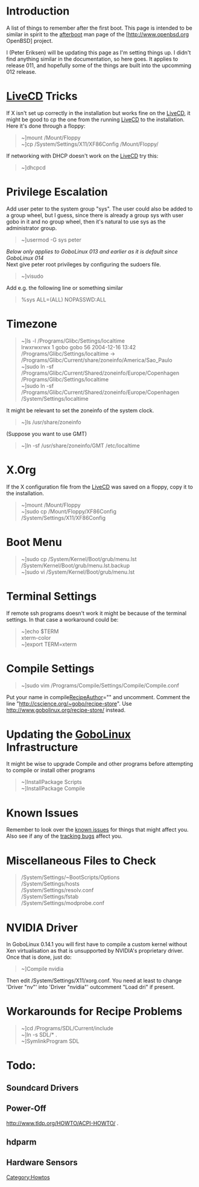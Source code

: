 = Introduction =
A list of things to remember after the first boot.  This page is intended to be similar in spirit to the [http://www.openbsd.org/cgi-bin/man.cgi?query=afterboot&apropos=0&sektion=0&manpath=OpenBSD+Current&arch=i386&format=html  afterboot]  man page of the [http://www.openbsd.org<!--/--> OpenBSD] project.

I (Peter Eriksen) will be updating this page as I'm setting things up. I didn't find anything similar in the documentation, so here goes.  It applies to release 011, and hopefully some of the things are built into the upcomming 012 release.

= [[LiveCD]] Tricks =
If X isn't set up correctly in the installation but works fine on the [[LiveCD]], it might be good to cp the one from the running [[LiveCD]] to the installation.  Here it's done through a floppy:
<blockquote>
~]mount /Mount/Floppy <br/>
~]cp /System/Settings/X11/XF86Config /Mount/Floppy/ <br/>
</blockquote>

If networking with DHCP doesn't work on the [[LiveCD]] try this:
<blockquote>
~]dhcpcd <br/>
</blockquote>

= Privilege Escalation =
Add user peter to the system group "sys".  The user could also be added to a group wheel, but I guess, since there is already a group sys with user gobo in it and no group wheel, then it's natural to use sys as the administrator group.
<blockquote>
~]usermod -G sys peter <br/>
</blockquote>
''Below only applies to GoboLinux 013 and earlier as it is default since GoboLinux 014'' <br />
Next give peter root privileges by configuring the sudoers file.
<blockquote>
~]visudo <br/>
</blockquote>
Add e.g. the following line or something similar
<blockquote>
%sys ALL=(ALL) NOPASSWD:ALL <br/>
</blockquote>

= Timezone =
<blockquote>
~]ls -l /Programs/Glibc/Settings/localtime <br/>
lrwxrwxrwx  1 gobo gobo 56 2004-12-16 13:42 /Programs/Glibc/Settings/localtime -> /Programs/Glibc/Current/share/zoneinfo/America/Sao_Paulo <br/>
~]sudo ln -sf /Programs/Glibc/Current/Shared/zoneinfo/Europe/Copenhagen /Programs/Glibc/Settings/localtime <br/>
~]sudo ln -sf /Programs/Glibc/Current/Shared/zoneinfo/Europe/Copenhagen /System/Settings/localtime <br/>
</blockquote>
It might be relevant to set the zoneinfo of the system clock.
<blockquote>
~]ls /usr/share/zoneinfo <br/>
</blockquote>
(Suppose you want to use GMT)
<blockquote>
~]ln -sf /usr/share/zoneinfo/GMT /etc/localtime <br/>
</blockquote>

= X.Org =
If the X configuration file from the [[LiveCD]] was saved on a floppy, copy it to the installation.
<blockquote>
~]mount /Mount/Floppy <br/>
~]sudo cp /Mount/Floppy/XF86Config /System/Settings/X11/XF86Config <br/>
</blockquote>

=  Boot Menu =
<blockquote>
~]sudo cp /System/Kernel/Boot/grub/menu.lst /System/Kernel/Boot/grub/menu.lst.backup <br/>
~]sudo vi /System/Kernel/Boot/grub/menu.lst <br/>
</blockquote>

= Terminal Settings =
If remote ssh programs doesn't work it might be because of the terminal settings.  In that case a workaround could be:
<blockquote>
~]echo $TERM <br/>
xterm-color <br/>
~]export TERM=xterm <br/>
</blockquote>

= Compile Settings =
<blockquote>
~]sudo vim /Programs/Compile/Settings/Compile/Compile.conf <br/>
</blockquote>
Put your name in compile[[RecipeAuthor]]="" and uncomment.
Comment the line "http://cscience.org/~gobo/recipe-store".  Use http://www.gobolinux.org/recipe-store/ instead.

=  Updating the [[GoboLinux]] Infrastructure =
It might be wise to upgrade Compile and other programs
before attempting to compile or install other programs
<blockquote>
~]InstallPackage Scripts <br/>
~]InstallPackage Compile <br/>
</blockquote>

= Known Issues =
Remember to look over the [http://www.gobolinux.org/index.php?page=known_issues_014 known issues] for things that might affect you.
Also see if any of the [http://bugs.gobolinux.org tracking bugs] affect you.

= Miscellaneous Files to Check =
<blockquote>
/System/Settings/~BootScripts/Options <br/>
/System/Settings/hosts <br/>
/System/Settings/resolv.conf <br/>
/System/Settings/fstab <br/>
/System/Settings/modprobe.conf <br/>
</blockquote>

= NVIDIA Driver =
In GoboLinux 0.14.1 you will first have to compile a custom kernel without Xen virtualisation as that is unsupported by NVIDIA's proprietary driver. Once that is done, just do:

<blockquote>
~]Compile nvidia <br/>
</blockquote>

Then edit /System/Settings/X11/xorg.conf. You need at least to change 'Driver "nv"' into 'Driver "nvidia"' outcomment "Load dri" if present.

= Workarounds for Recipe Problems =
<blockquote>
~]cd /Programs/SDL/Current/include <br/>
~]ln -s SDL/* . <br/>
~]SymlinkProgram SDL <br/>
</blockquote>

= Todo: =
== Soundcard Drivers ==
== Power-Off ==
http://www.tldp.org/HOWTO/ACPI-HOWTO/ .
== hdparm ==
== Hardware Sensors ==

{{Handbook}}

[[Category:Howtos]]
